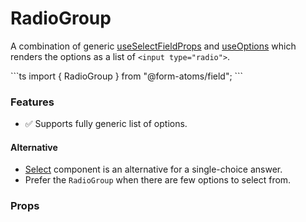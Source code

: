 
<Meta title="components/RadioGroup" of={RadioGroupStories} />

<hgroup>

# RadioGroup

A combination of generic [useSelectFieldProps](?path=/docs/hooks-useselectfieldprops--docs) and [useOptions](?path=/docs/hooks-useoptions--docs)
which renders the options as a list of `<input type="radio">`.

</hgroup>
```ts
import { RadioGroup } from "@form-atoms/field";
```

### Features

- ✅ Supports fully generic list of options.

#### Alternative

- [Select](?path=/docs/components-select--docs) component is an alternative for a single-choice answer.
- Prefer the `RadioGroup` when there are few options to select from.

### Props

<ArgTypes />

<Stories />
